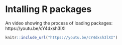 # Intalling R packages

An video showing the process of loading packages:
https://youtu.be/cY4dxsh3lXI


```r
knitr::include_url("https://youtu.be/cY4dxsh3lXI")
```




